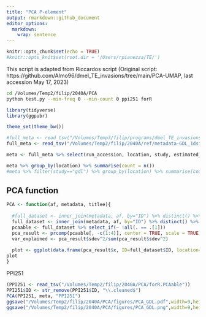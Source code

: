 ```yaml
---
title: "PCA P-element"
output: rmarkdown::github_document
editor_options: 
  markdown: 
    wrap: sentence
---
```


```r
knitr::opts_chunk$set(echo = TRUE)
#knitr::opts_knit$set(root.dir = '/Users/rpianezza/TE/')
```

This script is adapted from Riccardos script (Original script: https://github.com/Almo96/dmel_TE_invasions/tree/main/PCA-UMAP, last accession May 17, 2023)


```bash
cd /Volumes/Temp2/filip/2040A/PCA
python test.py --min-freq 0 --min-count 0 ppi251 forR
```

```r
library(tidyverse)
library(ggpubr)

theme_set(theme_bw())

#full_meta <- read_tsv("/Volumes/Temp3/filip/programs/dmel_TE_invasions/dataset-metadata")
full_meta <- read_tsv("/Volumes/Temp2/filip/2040A/ref/metadata-GDL_1dsim")

meta <- full_meta %>% select(run_accession, location, study, estimated_year) %>% rename(ID = "run_accession")

meta %>% group_by(location) %>% summarise(count = n())
#meta %>% filter(study=="gdl") %>% group_by(location) %>% summarise(count = n())
```

## PCA function

```r
PCA <- function(af, metadata, titlee){
  
  #full_dataset <- inner_join(metadata, af, by="ID") %>% distinct() %>% type_convert() %>% filter(study=="gdl")
  full_dataset <- inner_join(metadata, af, by="ID") %>% distinct() %>% type_convert() 
  pcaable <- full_dataset %>% select_if(~ !all(. == .[1]))
  pca_result <- prcomp(pcaable[, -c(1:4)], center = TRUE, scale = TRUE)
  var_explained <- pca_result$sdev^2/sum(pca_result$sdev^2)
  
  plot <- ggplot(data.frame(pca_result$x, ID=full_dataset$ID, location=full_dataset$location, year=full_dataset$estimated_year, study=full_dataset$study), aes(x=PC1,y=PC2, color=location)) + geom_point(aes(size = study)) + labs(x=paste0("PC1: ",round(var_explained[1]*100,1),"%"), y=paste0("PC2: ",round(var_explained[2]*100,1),"%"), color="Location") + ggtitle(titlee) + theme(plot.title = element_text(hjust = 0.5, face = "bold"), legend.title = element_text(face = "bold"))
plot
}

```


PPI251
```r
(PPI251 <- read_tsv("/Volumes/Temp2/filip/2040A/PCA/forR.PCAable"))
PPI251$ID <- str_remove(PPI251$ID, "\\.cleaned$")
PCA(PPI251, meta, "PPI251")
ggsave("/Volumes/Temp2/filip/2040A/PCA/figures/PCA_GDL.pdf",width=9,height=6)
ggsave("/Volumes/Temp2/filip/2040A/PCA/figures/PCA_GDL.png",width=9,height=6)
```

